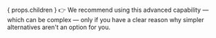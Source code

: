 
<Advanced>
  { props.children }
  <span style={{ fontFamily: 'emoji' }}>👉</span>
  We recommend using this advanced capability — which can be complex — only if you have a clear reason why simpler alternatives aren't an option for you.
</Advanced>
